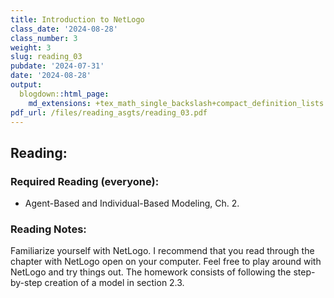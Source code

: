 ```yaml
---
title: Introduction to NetLogo
class_date: '2024-08-28'
class_number: 3
weight: 3
slug: reading_03
pubdate: '2024-07-31'
date: '2024-08-28'
output:
  blogdown::html_page:
    md_extensions: +tex_math_single_backslash+compact_definition_lists
pdf_url: /files/reading_asgts/reading_03.pdf
---
```

## Reading:

### Required Reading (everyone):

* Agent-Based and Individual-Based Modeling, Ch. 2.

### Reading Notes:

Familiarize yourself with NetLogo. I recommend that you read through the chapter with NetLogo open on your computer. Feel free to play around with NetLogo and try things out. The homework consists of following the step-by-step creation of a model in section 2.3.
